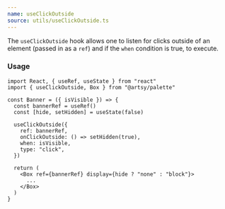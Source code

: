 ```yaml
---
name: useClickOutside
source: utils/useClickOutside.ts
---
```


The `useClickOutside` hook allows one to listen for clicks outside of an element
(passed in as a `ref`) and if the `when` condition is true, to execute.

### Usage

```tsx
import React, { useRef, useState } from "react"
import { useClickOutside, Box } from "@artsy/palette"

const Banner = ({ isVisible }) => {
  const bannerRef = useRef()
  const [hide, setHidden] = useState(false)

  useClickOutside({
    ref: bannerRef,
    onClickOutside: () => setHidden(true),
    when: isVisible,
    type: "click",
  })

  return (
    <Box ref={bannerRef} display={hide ? "none" : "block"}>
      ...
    </Box>
  )
}
```
